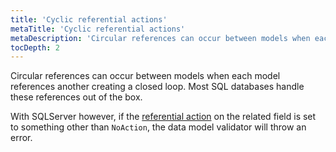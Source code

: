 ```yaml
---
title: 'Cyclic referential actions'
metaTitle: 'Cyclic referential actions'
metaDescription: 'Circular references can occur between models when each model references another creating a closed loop. Learn how Prisma identifies and suggests solutions to this potential problem.'
tocDepth: 2
---
```


<TopBlock>

Circular references can occur between models when each model references another creating a closed loop. Most SQL databases handle these references out of the box. 

With SQLServer however, if the [referential action](./) on the related field is set to something other than `NoAction`, the data model validator will throw an error.

</TopBlock>